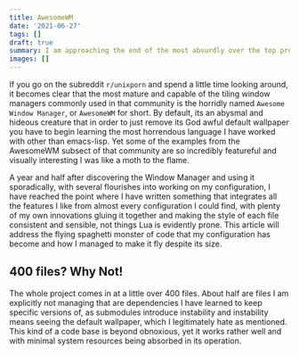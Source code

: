 ```yaml
---
title: AwesomeWM
date: '2021-06-27'
tags: []
draft: true
summary: I am approaching the end of the most absurdly over the top project I could ever imagine spending so much time on, my AwesomeWM configuration. This is the teaser coming ahead of its release. 
images: []
---
```


If you go on the subreddit `r/unixporn` and spend a little time looking around, it becomes clear that the most mature and capable of the tiling window managers commonly used in that community is the horridly named `Awesome Window Manager`, or `AwesomeWM` for short. By default, its an abysmal and hideous creature that in order to just remove its God awful default wallpaper you have to begin learning the most horrendous language I have worked with other than emacs-lisp. Yet some of the examples from the AwesomeWM subsect of that community are so incredibly featureful and visually interesting I was like a moth to the flame. 

A year and half after discovering the Window Manager and using it sporadically, with several flourishes into working on my configuration, I have reached the point where I have written something that integrates all the features I like from almost every configuration I could find, with plenty of my own innovations gluing it together and making the style of each file consistent and sensible, not things Lua is evidently prone. This article will address the flying spaghetti monster of code that my configuration has become and how I managed to make it fly despite its size. 

## 400 files? Why Not!

The whole project comes in at a little over 400 files. About half are files I am explicitly not managing that are dependencies I have learned to keep specific versions of, as submodules introduce instability and instability means seeing the default wallpaper, which I legitimately hate as mentioned. This kind of a code base is beyond obnoxious, yet it works rather well and with minimal system resources being absorbed in its operation.